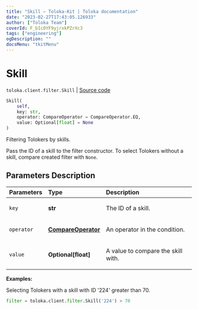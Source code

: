 ```yaml
---
title: "Skill — Toloka-Kit | Toloka documentation"
date: "2023-02-27T17:43:05.126933"
author: ["Toloka Team"]
coverId: F_bIcOYF9yjrxkPZrXc3
tags: ["engineering"]
ogDescription: ""
docsMenu: "tkitMenu"
---
```


# Skill
`toloka.client.filter.Skill` | [Source code](https://github.com/Toloka/toloka-kit/blob/v1.1.4/src/client/filter.py#L227)

```python
Skill(
    self,
    key: str,
    operator: CompareOperator = CompareOperator.EQ,
    value: Optional[float] = None
)
```

Filtering Tolokers by skills.

Pass the ID of a skill to the filter constructor.
To select Tolokers without a skill, compare created filter with `None`.

## Parameters Description

| Parameters | Type | Description |
| :----------| :----| :-----------|
`key`|**str**|<p>The ID of a skill.</p>
`operator`|**[CompareOperator](/docs/toloka-kit/reference/toloka.client.primitives.operators.CompareOperator)**|<p>An operator in the condition.</p>
`value`|**Optional\[float\]**|<p>A value to compare the skill with.</p>

**Examples:**

Selecting Tolokers with a skill with ID '224' greater than 70.
```python
filter = toloka.client.filter.Skill('224') > 70
```